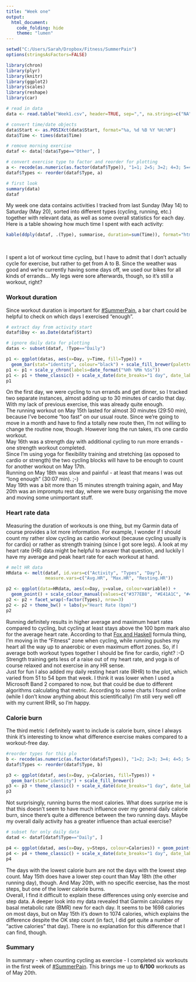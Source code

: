 ```yaml
---
title: "Week one"
output:
  html_document:
    code_folding: hide
    theme: "lumen"
---
```


```r
setwd("C:/Users/Sarah/Dropbox/Fitness/SummerPain")
options(stringsAsFactors=FALSE)

library(chron)
library(plyr)
library(knitr)
library(ggplot2)
library(scales)
library(reshape)
library(car)
```

```r
# read in data
data <- read.table("Week1.csv", header=TRUE, sep=",", na.strings=c("NA", "--", ""))

# convert time/date objects
data$Start <- as.POSIXct(data$Start, format="%a, %d %B %Y %H:%M")
data$Time <- times(data$Time)

# remove morning exercise
dataf <- data[!data$Type=="Other", ]

# convert exercise type to factor and reorder for plotting
a <- recode(as.numeric(as.factor(dataf$Type)), "1=1; 2=5; 3=2; 4=3; 5=4")
dataf$Types <- reorder(dataf$Type, a)

# first look
summary(data)
dataf
```

My week one data contains activities I tracked from last Sunday (May 14) to Saturday (May 20), sorted into different types (cycling, running, etc.) together with relevant data, as well as some overall statistics for each day. Here is a table showing how much time I spent with each activity:

```r
kable(ddply(dataf, .(Type), summarise, duration=sum(Time)), format="html", table.attr="style='width:20%;'")
```
<br>

I spent a lot of workout time cycling, but I have to admit that I don't actually cycle for exercise, but rather to get from A to B. Since the weather was good and we're currently having some days off, we used our bikes for all kinds of errands... My legs were sore afterwards, though, so it's still a workout, right?

### Workout duration

Since workout duration is important for [#SummerPain](https://twitter.com/search?f=tweets&vertical=default&q=%23summerpain&src=typd), a bar chart could be helpful to check on which days I exercised "enough".

```r
# extract day from activity start
dataf$Day <- as.Date(dataf$Start)

# ignore daily data for plotting
datas <- subset(dataf, !Type=="Daily")

p1 <- ggplot(datas, aes(x=Day, y=Time, fill=Type)) +
  geom_bar(stat="identity", colour="black") + scale_fill_brewer(palette="Set1")
p1 <- p1 + scale_y_chron(labels=date_format("%Hh %Mm %Ss"))
p1 <- p1 + theme_classic() + scale_x_date(date_breaks="1 day", date_labels="%B %d")
p1
```

On the first day, we were cycling to run errands and get dinner, so I tracked two separate instances, almost adding up to 30 minutes of cardio that day. With my lack of previous exercise, this was already quite enough.  
The running workout on May 15th lasted for almost 30 minutes (29:50 min), because I've become "too fast" on our usual route. Since we're going to move in a month and have to find a totally new route then, I'm not willing to change the routine now, though. However long the run takes, it's one cardio workout.  
May 16th was a strength day with additional cycling to run more errands - one strength workout completed.  
Since I'm using yoga for flexibility training and stretching (as opposed to cardio or strength) the two cycling blocks will have to be enough to count for another workout on May 17th.  
Running on May 18th was slow and painful - at least that means I was out "long enough" (30:07 min). ;-)  
May 19th was a bit more than 15 minutes strength training again, and May 20th was an impromptu rest day, where we were busy organising the move and moving some unimportant stuff.

### Heart rate data

Measuring the duration of workouts is one thing, but my Garmin data of course provides a lot more information. For example, I wonder if I should count my rather slow cycling as cardio workout (because cycling usually is for cardio) or rather as strength training (since I got sore legs). A look at my heart rate (HR) data might be helpful to answer that question, and luckily I have my average and peak heart rate for each workout at hand.

```r
# melt HR data
HRdata <- melt(dataf, id.vars=c("Activity", "Types", "Day"),
               measure.vars=c("Avg.HR", "Max.HR", "Resting.HR"))

p2 <- ggplot(data=HRdata, aes(x=Day, y=value, colour=variable)) +
  geom_point() + scale_colour_manual(values=c("#377EB8", "#E41A1C", "#4DAF4A"))
p2 <- p2 + facet_wrap(~factor(Types), nrow=3)
p2 <- p2 + theme_bw() + labs(y="Heart Rate (bpm)")
p2
```

Running definitely results in higher average and maximum heart rates compared to cycling, but cycling at least stays above the 100 bpm mark also for the average heart rate. According to that [Fox and Haskell](https://en.wikipedia.org/wiki/Aerobic_exercise#/media/File:Exercise_zones_Fox_and_Haskell.svg) formula thing, I'm moving in the "Fitness" zone when cycling, while running pushes my heart all the way up to anaerobic or even maximum effort zones. So, if I average both workout types together I should be fine for cardio, right? :-D  
Strength training gets less of a raise out of my heart rate, and yoga is of course relaxed and not exercise in any HR sense.  
Just for fun I also added my daily resting heart rate (RHR) to the plot, which varied from 51 to 54 bpm that week. I think it was lower when I used a Microsoft Band 2 compared to now, but that could be due to different algorithms calculating that metric. According to some charts I found online (while I don't know anything about this scientifically) I'm still very well off with my current RHR, so I'm happy.

### Calorie burn

The third metric I definitely want to include is calorie burn, since I always think it's interesting to know what difference exercise makes compared to a workout-free day.

```r
#reorder types for this plo
b <- recode(as.numeric(as.factor(dataf$Types)), "1=2; 2=3; 3=4; 4=5; 5=1")
dataf$Types <- reorder(dataf$Type, b)

p3 <- ggplot(dataf, aes(x=Day, y=Calories, fill=Types)) +
  geom_bar(stat="identity") + scale_fill_brewer()
p3 <- p3 + theme_classic() + scale_x_date(date_breaks="1 day", date_labels="%B %d")
p3
```

Not surprisingly, running burns the most calories. What does surprise me is that this doesn't seem to have much influence over my general daily calorie burn, since there's quite a difference between the two running days. Maybe my overall daily activity has a greater influence than actual exercise?

```r
# subset for only daily data
datad <- dataf[dataf$Type=="Daily", ]

p4 <- ggplot(datad, aes(x=Day, y=Steps, colour=Calories)) + geom_point()
p4 <- p4 + theme_classic() + scale_x_date(date_breaks="1 day", date_labels="%B %d")
p4
```

The days with the lowest calorie burn are not the days with the lowest step count. May 15th does have a lower step count than May 18th (the other running day), though. And May 20th, with no specific exercise, has the most steps, but one of the lower calorie burns.  
Overall, I find it difficult to explain these differences using only exercise and step data. A deeper look into my data revealed that Garmin calculates my basal metabolic rate (BMR) new for each day. It seems to be 1698 calories on most days, but on May 15th it's down to 1074 calories, which explains the difference despite the OK step count (in fact, I did get quite a number of "active calories" that day). There is no explanation for this difference that I can find, though.

### Summary

In summary - when counting cycling as exercise - I completed six workouts in the first week of [#SummerPain](https://twitter.com/search?f=tweets&vertical=default&q=%23summerpain&src=typd). This brings me up to **6/100** workouts as of May 20th.